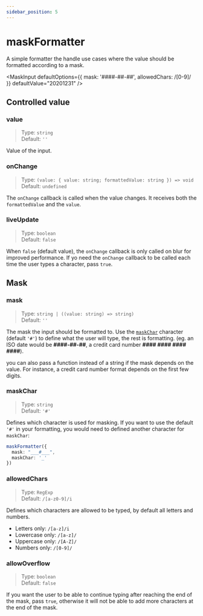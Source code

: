 ```yaml
---
sidebar_position: 5
---
```


# maskFormatter

A simple formatter the handle use cases where the value should be formatted according to a mask.

<MaskInput defaultOptions={{ mask: '####-##-##', allowedChars: /[0-9]/ }} defaultValue="20201231" />


## Controlled value

### value
> Type: `string`<br/>
> Default: `''`

Value of the input.

### onChange
> Type: `(value: { value: string; formattedValue: string }) => void`<br/>
> Default: `undefined`

The `onChange` callback is called when the value changes. It receives both the `formattedValue` and the `value`.

### liveUpdate
> Type: `boolean`<br/>
> Default: `false`

When `false` (default value), the `onChange` callback is only called on blur for improved performance.
If yo need the `onChange` callback to be called each time the user types a character, pass `true`.

## Mask

### mask
> Type: `string | ((value: string) => string)`<br/>
> Default: `''`

The mask the input should be formatted to. Use the [`maskChar`](#maskchar) character (default `'#'`) to define what the user will
type, the rest is formatting. (eg. an ISO date would be **####-##-##**, a credit card number **#### #### #### ####**).

you can also pass a function instead of a string if the mask depends on the value. For instance, a credit card number format depends on the first few digits.

### maskChar
> Type: `string`<br/>
> Default: `'#'`

Defines which character is used for masking. If you want to use the default `'#'` in your formatting, you would need to
defined another character for `maskChar`:

```ts
maskFormatter({
  mask: "___#___",
  maskChar: '_'
})
```

### allowedChars
> Type: `RegExp`<br/>
> Default: `/[a-z0-9]/i`

Defines which characters are allowed to be typed, by default all letters and numbers.

- Letters only: `/[a-z]/i`
- Lowercase only: `/[a-z]/`
- Uppercase only: `/[A-Z]/`
- Numbers only: `/[0-9]/`

### allowOverflow
> Type: `boolean`<br/>
> Default: `false`

If you want the user to be able to continue typing after reaching the end of the mask, pass `true`, otherwise it will not be able to add more characters at the end of the mask.
